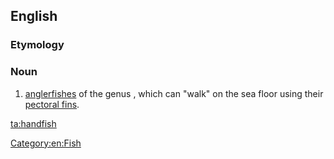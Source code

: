 ==English==
{{rfi}}
{{wikipedia}}
{{wikispecies|Brachionichthys}}

===Etymology===
{{compound|hand|fish}}

===Noun===
{{en-noun|es}}

# {{context|zoology|lang=en}} [[anglerfish]]es of the genus {{taxlink|Brachionichthys|genus}}, which can "walk" on the sea floor using their [[pectoral fin]]s.

[[Category:en:Fish]]

[[ta:handfish]]